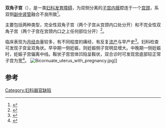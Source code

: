 {{Infobox disease 
 | Name            = 双角子宫
 | Image           = Bicornuate Uterus.jpg 
 | Caption         =人体双角子宫
 | DiseasesDB      = 33376
 | ICD10           = 
 | ICD9            = {{ICD9|752.3}} 
 | ICDO            = 
 | OMIM            = 
 | MedlinePlus     = 
 | eMedicineSubj   = 
 | eMedicineTopic  = 
 | MeshID          = 
}}
'''双角子宫'''（{{lang|en|Bicornuate uterus}}），是一类[[妇科|妇科]][[发育障碍|发育障碍]]，为双侧分离的[[子宫内膜|子宫内膜]]腔连于一个[[宫颈|宫颈]]，系双侧[[副中肾管|副中肾管]]融合不良所致<ref>{{cite journal |author=Byrne J, Nussbaum-Blask A, Taylor WS, ''et al.'' |title=Prevalence of Müllerian duct anomalies detected at ultrasound |journal=Am. J. Med. Genet. |volume=94 |issue=1 |pages=9–12 |year=2000  |pmid=10982475 |doi=10.1002/1096-8628(20000904)94:1<9::AID-AJMG3>3.0.CO;2-H |url=}}</ref>。

主要包括两种类型，完全性双角子宫（两个子宫从宫颈内口处分开）和不完全性双角子宫（两个子宫在宫颈内口之上任何部位分开）<ref>{{cite journal |author=Acién P, Acién M, Sánchez-Ferrer ML |title=Müllerian anomalies "without a classification": from the didelphys-unicollis uterus to the bicervical uterus with or without septate vagina |journal=Fertil. Steril. |volume= 91|issue= 6|pages= 2369–75|year=2008 |pmid=18367185 |doi=10.1016/j.fertnstert.2008.01.079 |url=}}</ref>。

临床表现为[[月经|月经]]血量较多，有不同程度的痛经，有反复[[流产|流产]]与早产史<ref>{{cite journal |author=Shuiqing M, Xuming B, Jinghe L |title=Pregnancy and its outcome in women with malformed uterus |journal=Chin. Med. Sci. J. |volume=17 |issue=4 |pages=242–5 |year=2002 |pmid=12901513 |doi= |url=}}</ref>。妇科检查可发现子宫呈双角状。早孕期一侧妊娠，则妊娠侧子宫明显增大。中晚期一侧妊娠时，妊娠子宫偏离中线。鞍状子宫宫体凹陷呈鞍状，双合诊时可发现宫底部较正常子宫为宽<ref>{{cite journal |author=Marten K, Vosshenrich R, Funke M, Obenauer S, Baum F, Grabbe E |title=MRI in the evaluation of müllerian duct anomalies |journal=Clin Imaging |volume=27 |issue=5 |pages=346–50 |year=2003 |pmid=12932688 |doi=10.1016/S0899-7071(02)00587-9 |url=http://linkinghub.elsevier.com/retrieve/pii/S0899707102005879 |access-date=2014-08-28 |archive-date=2018-06-20 |archive-url=https://web.archive.org/web/20180620122854/https://linkinghub.elsevier.com/retrieve/pii/S0899707102005879 |dead-url=no }}</ref>。
[[File:Bicornuate_uterus_with_pregnancy.jpg|thumb]]]]
==参考==
{{reflist}}
{{女性生殖器官先天异常}}

[[Category:妇科器官缺陷|Category:妇科器官缺陷]]